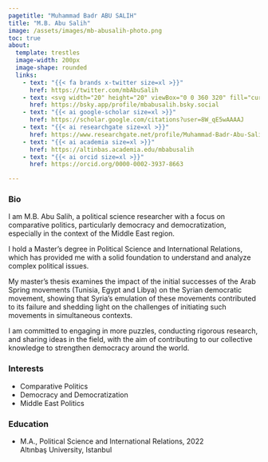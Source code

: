 ```yaml
---
pagetitle: "Muhammad Badr ABU SALIH"
title: "M.B. Abu Salih"
image: /assets/images/mb-abusalih-photo.png
toc: true
about:
  template: trestles
  image-width: 200px
  image-shape: rounded
  links:
    - text: "{{< fa brands x-twitter size=xl >}}"
      href: https://twitter.com/mbAbuSalih
    - text: <svg width="20" height="20" viewBox="0 0 360 320" fill="currentColor"><path d="M180 141.964C163.699 110.262 119.308 51.1817 78.0347 22.044C38.4971 -5.86834 23.414 -1.03207 13.526 3.43594C2.08093 8.60755 0 26.1785 0 36.5164C0 46.8542 5.66748 121.272 9.36416 133.694C21.5786 174.738 65.0603 188.607 105.104 184.156C107.151 183.852 109.227 183.572 111.329 183.312C109.267 183.642 107.19 183.924 105.104 184.156C46.4204 192.847 -5.69621 214.233 62.6582 290.33C137.848 368.18 165.705 273.637 180 225.702C194.295 273.637 210.76 364.771 295.995 290.33C360 225.702 313.58 192.85 254.896 184.158C252.81 183.926 250.733 183.645 248.671 183.315C250.773 183.574 252.849 183.855 254.896 184.158C294.94 188.61 338.421 174.74 350.636 133.697C354.333 121.275 360 46.8568 360 36.519C360 26.1811 357.919 8.61012 346.474 3.43851C336.586 -1.02949 321.503 -5.86576 281.965 22.0466C240.692 51.1843 196.301 110.262 180 141.964Z"></path></svg>
      href: https://bsky.app/profile/mbabusalih.bsky.social
    - text: "{{< ai google-scholar size=xl >}}"
      href: https://scholar.google.com/citations?user=8W_qE5wAAAAJ
    - text: "{{< ai researchgate size=xl >}}"
      href: https://www.researchgate.net/profile/Muhammad-Badr-Abu-Salih
    - text: "{{< ai academia size=xl >}}"
      href: https://altinbas.academia.edu/mbabusalih
    - text: "{{< ai orcid size=xl >}}"
      href: https://orcid.org/0000-0002-3937-8663

---
```

### Bio
I am M.B. Abu Salih, a political science researcher with a focus on comparative politics, particularly democracy and democratization, especially in the context of the Middle East region.

I hold a Master's degree in Political Science and International Relations, which has provided me with a solid foundation to understand and analyze complex political issues.

My master's thesis examines the impact of the initial successes of the Arab Spring movements (Tunisia, Egypt and Libya) on the Syrian democratic movement, showing that Syria's emulation of these movements contributed to its failure and shedding light on the challenges of initiating such movements in simultaneous contexts.

I am committed to engaging in more puzzles, conducting rigorous research, and sharing ideas in the field, with the aim of contributing to our collective knowledge to strengthen democracy around the world.


### Interests

- Comparative Politics
- Democracy and Democratization
- Middle East Politics


### Education

<ul class="fa-ul" style="--fa-li-width: 2em;">
 <li><span class="fa-li"><i class="fa-solid fa-graduation-cap"></i></span>M.A., Political Science and International Relations, 2022 <br/>Altınbaş University, Istanbul</li>
</ul>

















